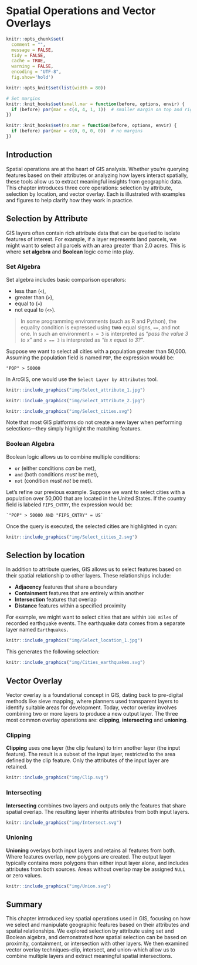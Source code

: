 # Spatial Operations and Vector Overlays

```{r include=FALSE, cache=FALSE}
knitr::opts_chunk$set(
  comment = "",
  message = FALSE,
  tidy = FALSE,
  cache = TRUE,
  warning = FALSE,
  encoding = "UTF-8",
  fig.show='hold')

knitr::opts_knit$set(list(width = 80))

# Set margins
knitr::knit_hooks$set(small.mar = function(before, options, envir) {
  if (before) par(mar = c(4, 4, 1, 1))  # smaller margin on top and right
})

knitr::knit_hooks$set(no.mar = function(before, options, envir) {
  if (before) par(mar = c(0, 0, 0, 0))  # no margins
})

```


## Introduction

Spatial operations are at the heart of GIS analysis. Whether you're querying features based on their attributes or analyzing how layers interact spatially, these tools allow us to extract meaningful insights from geographic data. This chapter introduces three core operations: selection by attribute, selection by location, and vector overlay. Each is illustrated with examples and figures to help clarify how they work in practice.

## Selection by Attribute

GIS layers often contain rich attribute data that can be queried to isolate features of interest. For example, if a layer represents land parcels, we might want to select all parcels with an area greater than 2.0 acres. This is where **set algebra** and **Boolean** logic come into play.

### Set Algebra

Set algebra includes basic comparison operators:

 * less than (`<`), 
 * greater than (`>`), 
 * equal to (`=`)
 * not equal to (`<>`).

> In some programming environments (such as R and Python), the equality condition is expressed using **two** equal signs, `==`, and not one. In such an environment `x = 3` is interpreted as "*pass the value 3 to x*" and `x == 3` is interpreted as *"is x equal to 3?"*.


Suppose we want to select all cities with a population greater than 50,000. Assuming the population field is named `POP`, the expression would be:

```
"POP" > 50000
```
In ArcGIS, one would use the `Select Layer by Attributes` tool.

```{r f08-sel1, echo=FALSE, fig.cap = "An example of the *Select Layer by Attributes* tool in ArcGIS Pro  where the pull-down menu is used to define the selection.", out.width=358}

knitr::include_graphics("img/Select_attribute_1.jpg")
```

```{r f08-sel2, echo=FALSE, fig.cap = "An example of the *Select Layer by Attributes* tool in ArcGIS Pro  where the SQL syntax is used to define the selection.", out.width=358}

knitr::include_graphics("img/Select_attribute_2.jpg")
```


```{r f08-sel1-result, echo=FALSE, fig.cap = "Selected cities meeting the criterion are shown in cyan color in ArcGIS Pro."}
knitr::include_graphics("img/Select_cities.svg")
```

Note that most GIS platforms do not create a new layer when performing selections—they simply highlight the matching features.

### Boolean Algebra

Boolean logic allows us to combine multiple conditions:

 * `or` (either conditions *can* be met), 
 * `and` (both conditions *must* be met), 
 * `not` (condition *must not* be met).

Let’s refine our previous example. Suppose we want to select cities with a population over 50,000 that are located in the United States. If the country field is labeled `FIPS_CNTRY`, the expression would be:

``` 
`"POP" > 50000 AND "FIPS_CNTRY" = US`
```

Once the query is executed, the selected cities are highlighted in cyan:


```{r sel3, echo=FALSE, fig.cap = "Selected cities meeting  where POP &gt; 50000  AND  FIPS_CNTRY == US criteria are shown in cyan color."}

knitr::include_graphics("img/Select_cities_2.svg")

```


## Selection by location

In addition to attribute queries, GIS allows us to select features based on their spatial relationship to other layers. These relationships include:

+ **Adjacency** features that share a boundary
+ **Containment** features that are entirely within another
+ **Intersection**  features that overlap
+ **Distance** features within a specified proximity

For example, we might want to select cities that are within `100 miles` of recorded earthquake events. The earthquake data comes from a separate layer named `Earthquakes.` 

```{r f08-loc1, echo=FALSE, fig.cap = "An example of a *Select Layer by Location* tool in ArcGIS Pro. The spatial association chosen is distance.", out.width=300}

knitr::include_graphics("img/Select_location_1.jpg")
```

This generates the following selection:

```{r f08-loc1-map, echo=FALSE, fig.cap = "Selected cities meeting the criterion are shown in cyan color.", out.width=300}
knitr::include_graphics("img/Cities_earthquakes.svg")
```


## Vector Overlay


Vector overlay is a foundational concept in GIS, dating back to pre-digital methods like sieve mapping, where planners used transparent layers to identify suitable areas for development. Today, vector overlay involves combining two or more layers to produce a new output layer. The three most common overlay operations are: **clipping**, **intersecting** and **unioning**.

### Clipping

**Clipping**  uses one layer (the clip feature) to trim another layer (the input feature). The result is a subset of the input layer, restricted to the area defined by the clip feature. Only the attributes of the input layer are retained.

```{r f08-clip, fig.cap = "The Maine counties polygon layer is clipped to the circle polygon. Note that the ouput layer is limited to the county polygon geometry and its attributes (and does not include the clipping circle polygon).", echo=FALSE}
knitr::include_graphics("img/Clip.svg")
``` 

### Intersecting

**Intersecting** combines two layers and outputs only the features that share spatial overlap. The resulting layer inherits attributes from both input layers.

```{r f08-intersect, fig.cap = "The Maine counties polygon layer is intersected with the circle polygon. The ouput layer combines both intersecting geometries and attributes.", echo=FALSE}
knitr::include_graphics("img/Intersect.svg")
``` 

### Unioning

**Unioning** overlays both input layers and retains all features from both. Where features overlap, new polygons are created. The output layer typically contains more polygons than either input layer alone, and includes attributes from both sources. Areas without overlap may be assigned `NULL` or zero values.

```{r f08-union, fig.cap = "The Maine counties polygon layer is unioned with the circle polygon. The ouput layer combines both (complete) geometries and attributes. Where spatial overlaps do not occur, most software will either assign a NULL value or a 0.", echo=FALSE}
knitr::include_graphics("img/Union.svg")
``` 

## Summary

This chapter introduced key spatial operations used in GIS, focusing on how we select and manipulate geographic features based on their attributes and spatial relationships. We explored selection by attribute using set and Boolean algebra, and demonstrated how spatial selection can be based on proximity, containment, or intersection with other layers. We then examined vector overlay techniques--clip, intersect, and union--which allow us to combine multiple layers and extract meaningful spatial intersections. 
